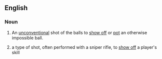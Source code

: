 ==English==

===Noun===
{{en-noun|head=[[trick]] [[shot]]}}

# {{lb|en|snooker}} An [[unconventional]] shot of the balls to [[show off]] or [[pot]] an otherwise impossible ball.
# {{lb|en|gaming}} a type of shot, often performed with a sniper rifle, to [[show off]] a player's skill